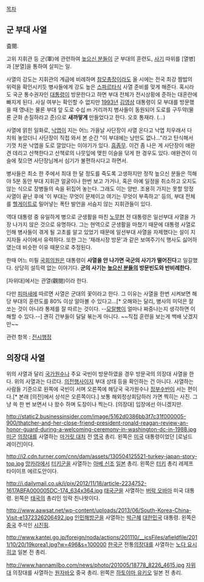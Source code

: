 [[목차]]
== 군 부대 사열 ==
査閱.

고위 지휘관 등 군(軍)에 관련하여 [[높으신 분들]]이 군 부대의 훈련도, [[사기]] 따위를 [열병]과 [분열]을 통하여 살피는 일.

사열의 강도는 지휘관의 계급에 비례하며 [[참모총장]]이라도 올 시에는 전국 최강 짬밥의 위력을 확인시키듯 병사들에게 강도 높은 [[스파르타]]식 사열 준비를 맞게 해준다. 혹시라도 국군 통수권자인 [[대통령]]이 방문한다고 하면 부대 전체가 전시상황에 준하는 대혼란에 빠지게 된다. 사실 여부는 확인할 수 없지만 [[1993년]] [[김영삼]] 대통령이 모 부대를 방문했을 때 영내는 물론 부대 앞 도로 수십 m 거리까지 병사들이 동원되어 도로를 구두약(물론 군화 손질하라고 준)으로 '''새까맣게''' 만들었다고 한다. 오호 통재라. (…)

사열에 얽힌 일화로, [[낙엽]]이 지는 어느 가을날 사단장이 사열 온다고 낙엽 치우래서 다 치워 놓았더니 사단장이 직접 와서 본 순간 "이 부대에는 낭만도 없나..."라고 탄식해서 기껏 치운 낙엽을 도로 깔았다는 이야기가 있다. [[흠좀무]]. 이건 좀 나은 게 사단장이 애완견 데리고 산책한다고 산책로의 나뭇잎에 맺힌 이슬을 닦게 한 경우도 있다. 애완견이 이슬에 젖으면 사단장님께서 심기가 불편하시다고 하면서.

병사들은 최소 한 주에서 최대 한 달 정도를 죽도록 고생하지만 정작 높으신 분들은 끽해야 5분 동안 부대 지휘관 얼굴이나 한번 보고 가거나, 혹은 아예 일정을 취소하고 오지도 않는 식으로 장병들의 속을 뒤집어 놓는다. 그래도 이는 양반. 조용히 가지는 못할 망정 사열이 끝난 후에 '이 부대는 무엇이 문제이고 여기는 무엇이 부족하고' 등의, 부대 전체를 [[헬게이트]]로 밀어넣는 폭탄 발언을 서슴지 않는 지휘관들이 있다.

역대 대통령 중 유일하게 병으로 군생활을 마친 [[노무현]] 전 대통령은 일선부대 사열을 가장 나가지 않은 것으로 유명하다. 그는 현역으로 군생활을 마쳤기 때문에 대통령 사열로 인해 병사들이 겪게 될 고초를 알고 있었기 때문에 일선부대 사열을 자제했다는 설이 지지자들 사이에서 유력하다. 또한 그는 '재래시장 방문'과 같은 보여주기식 행사도 싫어하였는데 비슷한 이유 때문으로 추정된다.

한때 어느 미필 [[국회의원]]은 대통령이 '''사열을 안 나가면 국군의 사기가 떨어진다'''고 일갈했다. 상당히 설득력 없는 이야기다. '''군의 사기는 [[높으신 분들]]의 방문빈도와 반비례한다.'''

[자위대]에서는 관열(觀閱)이라 한다.

다만 [[피마새]]에 따르면 사열은 군대의 꽃이라고 한다. 그 이유는 사열을 한번 시켜보면 해당 부대의 훈련도를 80% 이상 알아볼 수 있다고...[* 오해와는 달리, 병사의 미덕은 잘 쏘는 것이 아니라 통제를 잘 따르는 것이다. --[[모랄빵]]이 얼마나 짜증나는지 생각하면 이해할 수 있다.--] 괜히 간부들이 달달 볶는게 아니다. ~~직접 훈련을 보는게 백배 낫겠지만~~

관련 항목 : [[전시행정]]
== 의장대 사열 ==
위의 사열과 달리 [[국가원수]]나 주요 국빈이 방문하였을 경우 방문국의 의장대 사열을 한다. 위의 사열과는 다르다. [[의전]]행사이지 부대 상태 등을 확인하는 건 아니다. 사열하는 사람들 기준으로 왼쪽에 국빈이 서며 오른쪽에 해당국 국가원수나 [[정부수반]]이 서는 편이다.[* 본래 [의전]에서 상석은 오른쪽이다.] 보통 해외정상회담하러 가면 찍히는 사진. 그냥 쓱 한 번 보면서 나 왔수 하며 도장이나 찍는다. [의장대] 입장에선 아니겠지만.

http://static2.businessinsider.com/image/5162d0386bb3f7c31f000005-900/thatcher-and-her-close-friend-president-ronald-reagan-review-an-honor-guard-during-a-welcoming-ceremony-in-washington-dc-in-1988.jpg
[[미군]] [[의장대]]를 사열하는 [[마거릿 대처]] 전 [[영국]] 총리. 왼쪽은 [[미국]] 대통령이었던 [로널드 레이건]이다.

http://i2.cdn.turner.com/cnn/dam/assets/130504125521-turkey-japan-story-top.jpg
[[앙카라]]에서 [[터키군]]을 사열하는 [[아베 신조]] [[일본]] 총리. 왼쪽은 [[터키]] 총리 레제프 타이이프 에르도안이다.

http://i.dailymail.co.uk/i/pix/2012/11/18/article-2234752-1617ABFA000005DC-174_634x364.jpg
[[태국군]]을 사열하는 [[버락 오바마]] 미국 대통령. 왼쪽은 [[태국]]의 총리인 잉락 친나왓이다.

http://www.aawsat.net/wp-content/uploads/2013/06/South-Korea-China-Visit-e1372326206492.jpg
[[인민해방군]]을 사열하는 [[박근혜]] [[대한민국]] 대통령. 왼쪽은 [[중국]] 주석인 [[시진핑]].

http://www.kantei.go.jp/foreign/noda/actions/201110/__icsFiles/afieldfile/2011/10/20/19korea1.jpg?w=496&s=100000
[[한국군]] 전통[[의장대]]를 사열하는 [[노다 요시히코]] 일본 전 총리.

http://www.hannamilbo.com/news/photo/201005/18778_8226_4615.jpg
[[자위대]] 의장대를 사열하는 [[원자바오]] 중국 총리. 왼쪽은 [[하토야마 유키오]] 일본 전 총리.

